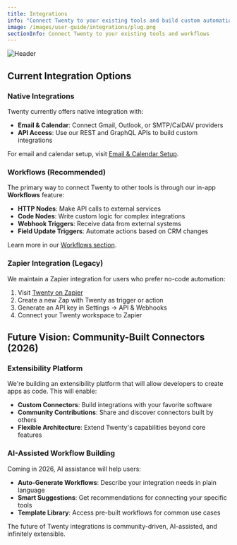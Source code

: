 ```yaml
---
title: Integrations
info: "Connect Twenty to your existing tools and build custom automations."
image: /images/user-guide/integrations/plug.png
sectionInfo: Connect Twenty to your existing tools and workflows
---
```

<Frame>
  <img src="/images/user-guide/integrations/plug.png" alt="Header" />
</Frame>

## Current Integration Options

### Native Integrations
Twenty currently offers native integration with:
- **Email & Calendar**: Connect Gmail, Outlook, or SMTP/CalDAV providers
- **API Access**: Use our REST and GraphQL APIs to build custom integrations

For email and calendar setup, visit [Email & Calendar Setup](/user-guide/settings/email-calendar-setup).

### Workflows (Recommended)
The primary way to connect Twenty to other tools is through our in-app **Workflows** feature:
- **HTTP Nodes**: Make API calls to external services
- **Code Nodes**: Write custom logic for complex integrations
- **Webhook Triggers**: Receive data from external systems
- **Field Update Triggers**: Automate actions based on CRM changes

Learn more in our [Workflows section](/user-guide/workflows/getting-started-workflows).

### Zapier Integration (Legacy)
We maintain a Zapier integration for users who prefer no-code automation:

1. Visit [Twenty on Zapier](https://zapier.com/apps/twenty/integrations)
2. Create a new Zap with Twenty as trigger or action
3. Generate an API key in Settings → API & Webhooks
4. Connect your Twenty workspace to Zapier

## Future Vision: Community-Built Connectors (2026)

### Extensibility Platform
We're building an extensibility platform that will allow developers to create apps as code. This will enable:
- **Custom Connectors**: Build integrations with your favorite software
- **Community Contributions**: Share and discover connectors built by others
- **Flexible Architecture**: Extend Twenty's capabilities beyond core features

### AI-Assisted Workflow Building
Coming in 2026, AI assistance will help users:
- **Auto-Generate Workflows**: Describe your integration needs in plain language
- **Smart Suggestions**: Get recommendations for connecting your specific tools
- **Template Library**: Access pre-built workflows for common use cases

The future of Twenty integrations is community-driven, AI-assisted, and infinitely extensible.



